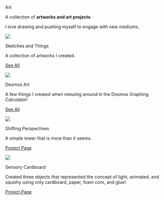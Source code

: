 ::: {.tab-body}

:::{.tab-desc}

::: {.big-text}

Art

:::

::: {.descriptor-text}
A collection of **artworks and art projects**.

I love drawing and pushing myself to engage with new mediums.
:::

:::

<!-- start of project container -->

::: {.project-container .p-c-code}

::: {.proj-image .code}

![](assets/Sketches/KGrayArt6.jpg)

:::

::: {.proj-title}

Sketches and Things

:::

::: {.proj-description}

A collection of artworks I created.

:::

:::{.project-links .wide}

[See All](Sketches.qmd) 

:::

:::
<!-- end of project container -->

<!-- start of project container -->

::: {.project-container .p-c-code}

::: {.proj-image .code}

![](assets/DesmosDress1.png)

:::

::: {.proj-title} 

Desmos Art

:::

::: {.proj-description}

A few things I created when messing around in the Desmos Graphing Calculator!

:::

:::{.project-links .wide}

[See All](DesmosArt.qmd) 

:::

:::
<!-- end of project container -->


<!-- start of project container -->

::: {.project-container .p-c-code}

::: {.proj-image .code}

![](assets/ART0_1_cropped.png)

:::

::: {.proj-title}

Shifting Perspectives

:::

::: {.proj-description}

A simple tower that is more than it seems.

:::

:::{.project-links}

[Project Page](Perspectives.qmd) 

:::

:::
<!-- end of project container -->

<!-- start of project container -->

::: {.project-container .p-c-code}

::: {.proj-image .code}

![](assets/PM2Images/animatedXDFlapJPG.jpg)

:::

::: {.proj-title}

Sensory Cardboard

:::

::: {.proj-description}

Created three objects that represented the concept of light, animated, and squishy using only cardboard, paper, foam core, and glue!

:::

:::{.project-links}

[Project Page](SensoryCardboard.qmd) 

:::

:::
<!-- end of project container -->




:::

<!-- :::::::{.experiments}
:::::{.exp-1-container}
:::{.exp-1-upper}
This is a CSS experiement based on the UI style of the iOS game Gubbies
:::

:::{.exp-1-lower}
hey
:::
:::::


::::::: -->